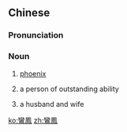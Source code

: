 ==Chinese==
{{zh-forms|s=鸾凤}}

===Pronunciation===
{{zh-pron
|m=luánfèng
|cat=n
}}

===Noun===
{{zh-noun}}

# {{lb|zh|archaic}} [[phoenix]]
# {{lb|zh|archaic}} a person of outstanding ability
# {{lb|zh|archaic}} a husband and wife

[[ko:鸞鳳]]
[[zh:鸞鳳]]